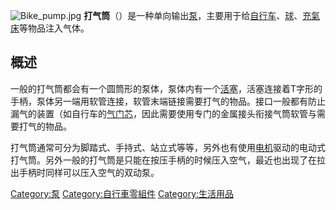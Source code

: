 {{Unreferenced|time=2013-09-07T07:19:11+00:00}}
[[Image:Bike_pump.jpg|thumb]]
'''打气筒'''（{{lang-en|Bicycle pump}}）是一种单向输出[[泵|泵]]，主要用于给[[自行车|自行车]]、[[球|球]]、[[充氣床|充氣床]]等物品注入气体。

==概述==
一般的打气筒都会有一个圆筒形的泵体，泵体内有一个[[活塞|活塞]]，活塞连接着T字形的手柄，泵体另一端用软管连接，软管末端链接需要打气的物品。接口一般都有防止漏气的装置（如自行车的[[气门芯|气门芯]]，因此需要使用专门的金属接头衔接气筒软管与需要打气的物品。

打气筒通常可分为脚踏式、手持式、站立式等等，另外也有使用[[电机|电机]]驱动的电动式打气筒。另外一般的打气筒是只能在按压手柄的时候压入空气，最近也出现了在拉出手柄时同样可以压入空气的双动泵。

{{小作品}}

[[Category:泵|Category:泵]]
[[Category:自行車零組件|Category:自行車零組件]]
[[Category:生活用品|Category:生活用品]]